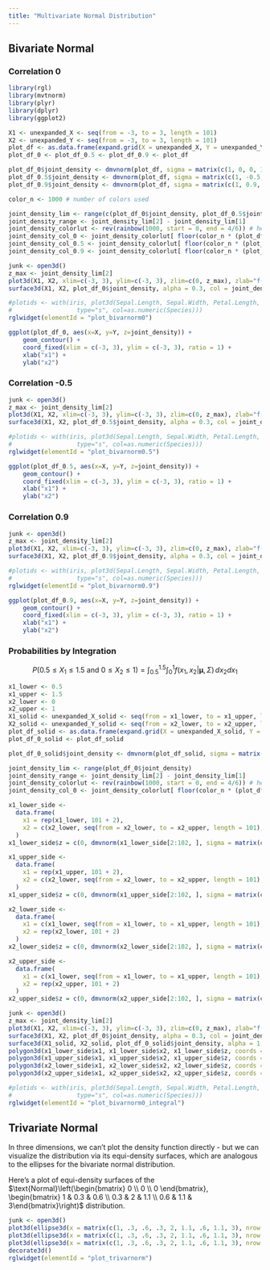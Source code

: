 ```yaml
---
title: "Multivariate Normal Distribution"
---
```


## Bivariate Normal

### Correlation 0

```r
library(rgl)
library(mvtnorm)
library(plyr)
library(dplyr)
library(ggplot2)
```

```r
X1 <- unexpanded_X <- seq(from = -3, to = 3, length = 101)
X2 <- unexpanded_Y <- seq(from = -3, to = 3, length = 101)
plot_df <- as.data.frame(expand.grid(X = unexpanded_X, Y = unexpanded_Y))
plot_df_0 <- plot_df_0.5 <- plot_df_0.9 <- plot_df

plot_df_0$joint_density <- dmvnorm(plot_df, sigma = matrix(c(1, 0, 0, 1), nrow = 2, ncol = 2))
plot_df_0.5$joint_density <- dmvnorm(plot_df, sigma = matrix(c(1, -0.5, -0.5, 1), nrow = 2, ncol = 2))
plot_df_0.9$joint_density <- dmvnorm(plot_df, sigma = matrix(c(1, 0.9, 0.9, 1), nrow = 2, ncol = 2))

color_n <- 1000 # number of colors used

joint_density_lim <- range(c(plot_df_0$joint_density, plot_df_0.5$joint_density, plot_df_0.9$joint_density))
joint_density_range <- joint_density_lim[2] - joint_density_lim[1]
joint_density_colorlut <- rev(rainbow(1000, start = 0, end = 4/6)) # height color lookup table
joint_density_col_0 <- joint_density_colorlut[ floor(color_n * (plot_df_0$joint_density - joint_density_lim[1])/joint_density_range) + 1 ]
joint_density_col_0.5 <- joint_density_colorlut[ floor(color_n * (plot_df_0.5$joint_density - joint_density_lim[1])/joint_density_range) + 1 ]
joint_density_col_0.9 <- joint_density_colorlut[ floor(color_n * (plot_df_0.9$joint_density - joint_density_lim[1])/joint_density_range) + 1 ]

junk <- open3d()
z_max <- joint_density_lim[2]
plot3d(X1, X2, xlim=c(-3, 3), ylim=c(-3, 3), zlim=c(0, z_max), zlab="f(x1, x2)", xlab = "x1", ylab = "x2", mouseMode = "zAxis", type = "s")
surface3d(X1, X2, plot_df_0$joint_density, alpha = 0.3, col = joint_density_col_0)

#plotids <- with(iris, plot3d(Sepal.Length, Sepal.Width, Petal.Length, 
#                  type="s", col=as.numeric(Species)))
rglwidget(elementId = "plot_bivarnorm0")
```

```r
ggplot(plot_df_0, aes(x=X, y=Y, z=joint_density)) + 
    geom_contour() +
    coord_fixed(xlim = c(-3, 3), ylim = c(-3, 3), ratio = 1) +
    xlab("x1") +
    ylab("x2")
```

### Correlation -0.5

```r
junk <- open3d()
z_max <- joint_density_lim[2]
plot3d(X1, X2, xlim=c(-3, 3), ylim=c(-3, 3), zlim=c(0, z_max), zlab="f(x1, x2)", xlab = "x1", ylab = "x2", mouseMode = "zAxis", type = "s")
surface3d(X1, X2, plot_df_0.5$joint_density, alpha = 0.3, col = joint_density_col_0.5)

#plotids <- with(iris, plot3d(Sepal.Length, Sepal.Width, Petal.Length, 
#                  type="s", col=as.numeric(Species)))
rglwidget(elementId = "plot_bivarnorm0.5")
```

```r
ggplot(plot_df_0.5, aes(x=X, y=Y, z=joint_density)) + 
    geom_contour() +
    coord_fixed(xlim = c(-3, 3), ylim = c(-3, 3), ratio = 1) +
    xlab("x1") +
    ylab("x2")
```

### Correlation 0.9

```r
junk <- open3d()
z_max <- joint_density_lim[2]
plot3d(X1, X2, xlim=c(-3, 3), ylim=c(-3, 3), zlim=c(0, z_max), zlab="f(x1, x2)", xlab = "x1", ylab = "x2", mouseMode = "zAxis", type = "s")
surface3d(X1, X2, plot_df_0.9$joint_density, alpha = 0.3, col = joint_density_col_0.9)

#plotids <- with(iris, plot3d(Sepal.Length, Sepal.Width, Petal.Length, 
#                  type="s", col=as.numeric(Species)))
rglwidget(elementId = "plot_bivarnorm0.9")
```

```r
ggplot(plot_df_0.9, aes(x=X, y=Y, z=joint_density)) + 
    geom_contour() +
    coord_fixed(xlim = c(-3, 3), ylim = c(-3, 3), ratio = 1) +
    xlab("x1") +
    ylab("x2")
```

### Probabilities by Integration

$$P(0.5 \leq X_1 \leq 1.5 \text{ and } 0 \leq X_2 \leq 1) = \int_{0.5}^{1.5} \int_{0}^1 f(x_1, x_2 | \mathbf{\mu}, \Sigma) \, d x_2 d x_1$$

```r
x1_lower <- 0.5
x1_upper <- 1.5
x2_lower <- 0
x2_upper <- 1
X1_solid <- unexpanded_X_solid <- seq(from = x1_lower, to = x1_upper, length = 101)
X2_solid <- unexpanded_Y_solid <- seq(from = x2_lower, to = x2_upper, length = 101)
plot_df_solid <- as.data.frame(expand.grid(X = unexpanded_X_solid, Y = unexpanded_Y_solid))
plot_df_0_solid <- plot_df_solid

plot_df_0_solid$joint_density <- dmvnorm(plot_df_solid, sigma = matrix(c(1, 0, 0, 1), nrow = 2, ncol = 2))

joint_density_lim <- range(plot_df_0$joint_density)
joint_density_range <- joint_density_lim[2] - joint_density_lim[1]
joint_density_colorlut <- rev(rainbow(1000, start = 0, end = 4/6)) # height color lookup table
joint_density_col_0 <- joint_density_colorlut[ floor(color_n * (plot_df_0$joint_density - joint_density_lim[1])/joint_density_range) + 1 ]

x1_lower_side <- 
  data.frame(
    x1 = rep(x1_lower, 101 + 2),
    x2 = c(x2_lower, seq(from = x2_lower, to = x2_upper, length = 101), x2_upper)
  )
x1_lower_side$z = c(0, dmvnorm(x1_lower_side[2:102, ], sigma = matrix(c(1, 0, 0, 1), nrow = 2, ncol = 2)), 0)

x1_upper_side <- 
  data.frame(
    x1 = rep(x1_upper, 101 + 2),
    x2 = c(x2_lower, seq(from = x2_lower, to = x2_upper, length = 101), x2_upper)
  )
x1_upper_side$z = c(0, dmvnorm(x1_upper_side[2:102, ], sigma = matrix(c(1, 0, 0, 1), nrow = 2, ncol = 2)), 0)

x2_lower_side <- 
  data.frame(
    x1 = c(x1_lower, seq(from = x1_lower, to = x1_upper, length = 101), x1_upper),
    x2 = rep(x2_lower, 101 + 2)
  )
x2_lower_side$z = c(0, dmvnorm(x2_lower_side[2:102, ], sigma = matrix(c(1, 0, 0, 1), nrow = 2, ncol = 2)), 0)

x2_upper_side <- 
  data.frame(
    x1 = c(x1_lower, seq(from = x1_lower, to = x1_upper, length = 101), x1_upper),
    x2 = rep(x2_upper, 101 + 2)
  )
x2_upper_side$z = c(0, dmvnorm(x2_upper_side[2:102, ], sigma = matrix(c(1, 0, 0, 1), nrow = 2, ncol = 2)), 0)

junk <- open3d()
z_max <- joint_density_lim[2]
plot3d(X1, X2, xlim=c(-3, 3), ylim=c(-3, 3), zlim=c(0, z_max), zlab="f(x1, x2)", xlab = "x1", ylab = "x2", mouseMode = "zAxis", type = "s")
surface3d(X1, X2, plot_df_0$joint_density, alpha = 0.3, col = joint_density_col_0)
surface3d(X1_solid, X2_solid, plot_df_0_solid$joint_density, alpha = 1, col = "grey")
polygon3d(x1_lower_side$x1, x1_lower_side$x2, x1_lower_side$z, coords = 2:3, col = "grey")
polygon3d(x1_upper_side$x1, x1_upper_side$x2, x1_upper_side$z, coords = 2:3, col = "grey")
polygon3d(x2_lower_side$x1, x2_lower_side$x2, x2_lower_side$z, coords = c(1, 3), col = "grey")
polygon3d(x2_upper_side$x1, x2_upper_side$x2, x2_upper_side$z, coords = c(1, 3), col = "grey")

#plotids <- with(iris, plot3d(Sepal.Length, Sepal.Width, Petal.Length, 
#                  type="s", col=as.numeric(Species)))
rglwidget(elementId = "plot_bivarnorm0_integral")
```

## Trivariate Normal

In three dimensions, we can't plot the density function directly - but we can visualize the distribution via its equi-density surfaces, which are analogous to the ellipses for the bivariate normal distribution.

Here's a plot of equi-density surfaces of the $\text{Normal}\left(\begin{bmatrix} 0 \\ 0 \\ 0 \end{bmatrix}, \begin{bmatrix} 1 & 0.3 & 0.6 \\ 0.3 & 2 & 1.1 \\ 0.6 & 1.1 & 3\end{bmatrix}\right)$ distribution.

```r
junk <- open3d()
plot3d(ellipse3d(x = matrix(c(1, .3, .6, .3, 2, 1.1, .6, 1.1, 3), nrow = 3), scale = rep(1, 3), centre = c(0, 0, 0), t = 3), type = "wire", col = "blue", alpha = 0.2, add = TRUE)
plot3d(ellipse3d(x = matrix(c(1, .3, .6, .3, 2, 1.1, .6, 1.1, 3), nrow = 3), scale = rep(1, 3), centre = c(0, 0, 0), t = 2), type = "wire", col = "yellow", alpha = 0.2, add = TRUE)
plot3d(ellipse3d(x = matrix(c(1, .3, .6, .3, 2, 1.1, .6, 1.1, 3), nrow = 3), scale = rep(1, 3), centre = c(0, 0, 0), t = 1), type = "wire", col = "red", alpha = 0.2, add = TRUE)
decorate3d()
rglwidget(elementId = "plot_trivarnorm")
```
